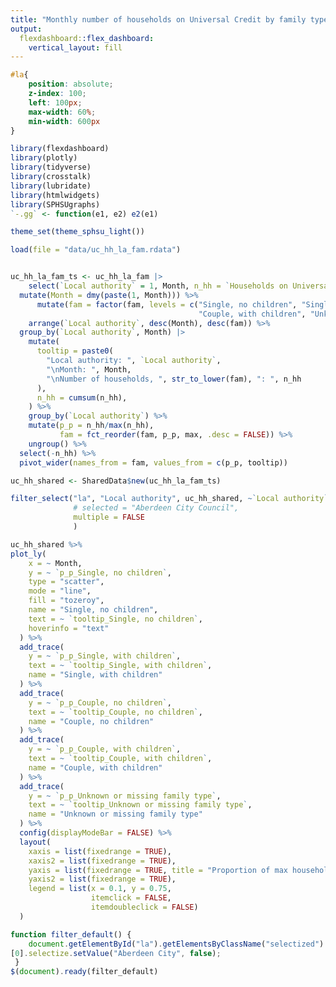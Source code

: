 ```yaml
---
title: "Monthly number of households on Universal Credit by family type"
output: 
  flexdashboard::flex_dashboard:
    vertical_layout: fill
---
```


```css
#la{
    position: absolute;
    z-index: 100;
    left: 100px;
    max-width: 60%;
    min-width: 600px
}
```

```r
library(flexdashboard)
library(plotly)
library(tidyverse)
library(crosstalk)
library(lubridate)
library(htmlwidgets)
library(SPHSUgraphs)
`-.gg` <- function(e1, e2) e2(e1)

theme_set(theme_sphsu_light())

load(file = "data/uc_hh_la_fam.rdata")


uc_hh_la_fam_ts <- uc_hh_la_fam |> 
    select(`Local authority` = 1, Month, n_hh = `Households on Universal Credit`, fam = `Family Type`) %>% 
  mutate(Month = dmy(paste(1, Month))) %>% 
      mutate(fam = factor(fam, levels = c("Single, no children", "Single, with children", "Couple, no children", 
                                          "Couple, with children", "Unknown or missing family type"))) %>% 
    arrange(`Local authority`, desc(Month), desc(fam)) %>% 
  group_by(`Local authority`, Month) |> 
    mutate(
      tooltip = paste0(
        "Local authority: ", `Local authority`,
        "\nMonth: ", Month,
        "\nNumber of households, ", str_to_lower(fam), ": ", n_hh
      ),
      n_hh = cumsum(n_hh),
    ) %>%
    group_by(`Local authority`) %>% 
    mutate(p_p = n_hh/max(n_hh),
           fam = fct_reorder(fam, p_p, max, .desc = FALSE)) %>% 
    ungroup() %>% 
  select(-n_hh) %>%
  pivot_wider(names_from = fam, values_from = c(p_p, tooltip)) 

uc_hh_shared <- SharedData$new(uc_hh_la_fam_ts)

```


```r
filter_select("la", "Local authority", uc_hh_shared, ~`Local authority`, allLevels = FALSE, 
              # selected = "Aberdeen City Council",
              multiple = FALSE
              )

```


```r

uc_hh_shared %>% 
plot_ly(
    x = ~ Month,
    y = ~ `p_p_Single, no children`,
    type = "scatter",
    mode = "line",
    fill = "tozeroy",
    name = "Single, no children",
    text = ~ `tooltip_Single, no children`,
    hoverinfo = "text"
  ) %>%
  add_trace(
    y = ~ `p_p_Single, with children`,
    text = ~ `tooltip_Single, with children`,
    name = "Single, with children"
  ) %>%
  add_trace(
    y = ~ `p_p_Couple, no children`,
    text = ~ `tooltip_Couple, no children`,
    name = "Couple, no children"
  ) %>%
  add_trace(
    y = ~ `p_p_Couple, with children`,
    text = ~ `tooltip_Couple, with children`,
    name = "Couple, with children"
  ) %>%
  add_trace(
    y = ~ `p_p_Unknown or missing family type`,
    text = ~ `tooltip_Unknown or missing family type`,
    name = "Unknown or missing family type"
  ) %>% 
  config(displayModeBar = FALSE) %>%
  layout(
    xaxis = list(fixedrange = TRUE),
    xaxis2 = list(fixedrange = TRUE),
    yaxis = list(fixedrange = TRUE, title = "Proportion of max households on UC"),
    yaxis2 = list(fixedrange = TRUE),
    legend = list(x = 0.1, y = 0.75,
                  itemclick = FALSE,
                  itemdoubleclick = FALSE)
  ) 


```

```js
function filter_default() {
    document.getElementById("la").getElementsByClassName("selectized") 
[0].selectize.setValue("Aberdeen City", false);
 }
$(document).ready(filter_default)
```